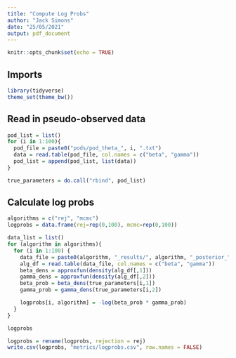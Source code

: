 ```yaml
---
title: "Compute Log Probs"
author: "Jack Simons"
date: "25/05/2021"
output: pdf_document
---
```


```r
knitr::opts_chunk$set(echo = TRUE)
```

## Imports
```r
library(tidyverse)
theme_set(theme_bw())
```
 
 
## Read in pseudo-observed data
```r
pod_list = list()
for (i in 1:100){
  pod_file = paste0("pods/pod_theta_", i, ".txt")
  data = read.table(pod_file, col.names = c("beta", "gamma"))
  pod_list = append(pod_list, list(data))
}

true_parameters = do.call("rbind", pod_list)
```

## Calculate log probs
```r
algorithms = c("rej", "mcmc")
logprobs = data.frame(rej=rep(0,100), mcmc=rep(0,100))

data_list = list()
for (algorithm in algorithms){
  for (i in 1:100) {
    data_file = paste0(algorithm, "_results/", algorithm, "_posterior_", i, ".txt")
    alg_df = read.table(data_file, col.names = c("beta", "gamma"))
    beta_dens = approxfun(density(alg_df[,1]))
    gamma_dens = approxfun(density(alg_df[,2]))
    beta_prob = beta_dens(true_parameters[i,1])
    gamma_prob = gamma_dens(true_parameters[i,2])

    logprobs[i, algorithm] = -log(beta_prob * gamma_prob)
  }
}

logprobs
```


```r
logprobs = rename(logprobs, rejection = rej)
write.csv(logprobs, "metrics/logprobs.csv", row.names = FALSE)
```

